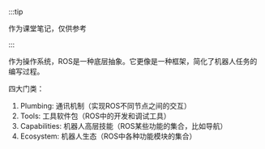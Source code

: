 
<WordCount>

:::tip

作为课堂笔记，仅供参考

:::

作为操作系统，ROS是一种底层抽象。它更像是一种框架，简化了机器人任务的编写过程。

四大门类：

1. Plumbing: 通讯机制（实现ROS不同节点之间的交互）
2. Tools: 工具软件包（ROS中的开发和调试工具）
3. Capabilities: 机器人高层技能（ROS某些功能的集合，比如导航）
4. Ecosystem: 机器人生态（ROS中各种功能模块的集合）


</WordCount>